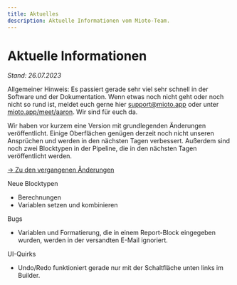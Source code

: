 ```yaml
---
title: Aktuelles
description: Aktuelle Informationen vom Mioto-Team.
---
```


# Aktuelle Informationen

*Stand: 26.07.2023*

Allgemeiner Hinweis: Es passiert gerade sehr viel sehr schnell in der Software und der Dokumentation. Wenn etwas noch nicht geht oder noch nicht so rund ist, meldet euch gerne hier [support@mioto.app](mailto\:support@mioto.app "support@mioto.app") oder unter [mioto.app/meet/aaron](https://mioto.app/meet/aaron "mioto.app/meet/aaron"). Wir sind für euch da.

Wir haben vor kurzem eine Version mit grundlegenden Änderungen veröffentlicht. Einige Oberflächen genügen derzeit noch nicht unseren Ansprüchen und werden in den nächsten Tagen verbessert. Außerdem sind noch zwei Blocktypen in der Pipeline, die in den nächsten Tagen veröffentlicht werden.

[-> Zu den vergangenen Änderungen](/blog "Changelog")

Neue Blocktypen

* Berechnungen
* Variablen setzen und kombinieren

Bugs

* Variablen und Formatierung, die in einem Report-Block eingegeben wurden, werden in der versandten E-Mail ignoriert.

UI-Quirks

* Undo/Redo funktioniert gerade nur mit der Schaltfläche unten links im Builder.
